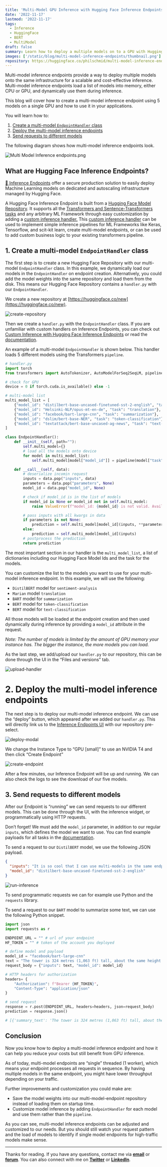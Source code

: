 ```yaml
---
title: 'Multi-Model GPU Inference with Hugging Face Inference Endpoints'
date: '2022-11-17'
lastmod: '2022-11-17'
tags:
  - Inference
  - HuggingFace
  - BERT
  - MultiModel
draft: false
summary: Learn how to deploy a multiple models on to a GPU with Hugging Face multi-model inference endpoints.
images: ['/static/blog/multi-model-inference-endpoints/thumbnail.png']
repository: https://huggingface.co/philschmid/multi-model-inference-endpoint
---
```


Multi-model inference endpoints provide a way to deploy multiple models onto the same infrastructure for a scalable and cost-effective inference. Multi-model inference endpoints load a list of models into memory, either CPU or GPU, and dynamically use them during inference.

This blog will cover how to create a multi-model inference endpoint using 5 models on a single GPU and how to use it in your applications.

You will learn how to:

1. [Create a multi-model `EndpointHandler` class](#create-a-multi-model-endpointhandler-class)
2. [Deploy the multi-model inference endpoints](#deploy-the-multi-model-inference-endpoints)
3. [Send requests to different models](#send-requests-to-different-models)

The following diagram shows how multi-model inference endpoints look.

![Multi Model Inference endpoints.png](/static/blog/multi-model-inference-endpoints/mmie.png)

## What are Hugging Face Inference Endpoints?

[🤗 Inference Endpoints](https://huggingface.co/inference-endpoints) offer a secure production solution to easily deploy Machine Learning models on dedicated and autoscaling infrastructure managed by Hugging Face.

A Hugging Face Inference Endpoint is built from a [Hugging Face Model Repository](https://huggingface.co/models). It supports all the [Transformers and Sentence-Transformers tasks](https://huggingface.co/docs/inference-endpoints/supported_tasks) and any arbitrary ML Framework through easy customization by adding a [custom inference handler.](https://huggingface.co/docs/inference-endpoints/guides/custom_handler) This [custom inference handler](https://huggingface.co/docs/inference-endpoints/guides/custom_handler) can be used to implement simple inference pipelines for ML Frameworks like Keras, Tensorflow, and scit-kit learn, create multi-model endpoints, or can be used to add custom business logic to your existing transformers pipeline.

## 1. Create a multi-model `EndpointHandler` class

The first step is to create a new Hugging Face Repository with our multi-model `EndpointHandler` class. In this example, we dynamically load our models in the `EndpointHandler` on endpoint creation. Alternatively, you could add the model weights into the same repository and load them from the disk.
This means our Hugging Face Repository contains a `handler.py` with our `EndpointHandler`.

We create a new repository at [https://huggingface.co/new](https://huggingface.co/new).

![create-repository](/static/blog/multi-model-inference-endpoints/create-repository.png)

Then we create a `handler.py` with the `EndpointHandler` class. If you are unfamiliar with custom handlers on Inference Endpoints, you can check out [Custom Inference with Hugging Face Inference Endpoints](https://www.philschmid.de/custom-inference-handler) or read the [documentation](https://huggingface.co/docs/inference-endpoints/guides/custom_handler).

An example of a multi-model `EndpointHandler` is shown below. This handler loads 5 different models using the Transformers `pipeline`.

```python
# handler.py
import torch
from transformers import AutoTokenizer, AutoModelForSeq2SeqLM, pipeline

# check for GPU
device = 0 if torch.cuda.is_available() else -1

# multi-model list
multi_model_list = [
    {"model_id": "distilbert-base-uncased-finetuned-sst-2-english", "task": "text-classification"},
    {"model_id": "Helsinki-NLP/opus-mt-en-de", "task": "translation"},
    {"model_id": "facebook/bart-large-cnn", "task": "summarization"},
    {"model_id": "dslim/bert-base-NER", "task": "token-classification"},
    {"model_id": "textattack/bert-base-uncased-ag-news", "task": "text-classification"},
]

class EndpointHandler():
    def __init__(self, path=""):
        self.multi_model={}
        # load all the models onto device
        for model in multi_model_list:
            self.multi_model[model["model_id"]] = pipeline(model["task"], model=model["model_id"], device=device)

    def __call__(self, data):
        # deserialize incomin request
        inputs = data.pop("inputs", data)
        parameters = data.pop("parameters", None)
        model_id = data.pop("model_id", None)

        # check if model_id is in the list of models
        if model_id is None or model_id not in self.multi_model:
            raise ValueError(f"model_id: {model_id} is not valid. Available models are: {list(self.multi_model.keys())}")

        # pass inputs with all kwargs in data
        if parameters is not None:
            prediction = self.multi_model[model_id](inputs, **parameters)
        else:
            prediction = self.multi_model[model_id](inputs)
        # postprocess the prediction
        return prediction
```

The most important section in our handler is the `multi_model_list`, a list of dictionaries including our Hugging Face Model Ids and the task for the models.

You can customize the list to the models you want to use for your multi-model inference endpoint. In this example, we will use the following:

- `DistilBERT` model for `sentiment-analysis`
- `Marian` model `translation`
- `BART` model for `summarization`
- `BERT` model for `token-classification`
- `BERT` model for `text-classification`

All those models will be loaded at the endpoint creation and then used dynamically during inference by providing a `model_id` attribute in the request.

_Note: The number of models is limited by the amount of GPU memory your instance has. The bigger the instance, the more models you can load._

As the last step, we add/upload our `handler.py` to our repository, this can be done through the UI in the “Files and versions” tab.

![upload-handler](/static/blog/multi-model-inference-endpoints/upload-handler.png)

# 2. Deploy the multi-model inference endpoints

The next step is to deploy our multi-model inference endpoint. We can use the “deploy” button, which appeared after we added our `handler.py`. This will directly link us to the [Inference Endpoints UI](https://ui.endpoints.huggingface.co/) with our repository pre-select.

![deploy-modal](/static/blog/multi-model-inference-endpoints/deploy-modal.png)

We change the Instance Type to “GPU [small]” to use an NVIDIA T4 and then click “Create Endpoint”

![create-endpoint](/static/blog/multi-model-inference-endpoints/create-endpoint.png)

After a few minutes, our Inference Endpoint will be up and running. We can also check the logs to see the download of our five models.

## 3. Send requests to different models

After our Endpoint is “running” we can send requests to our different models. This can be done through the UI, with the inference widget, or programmatically using HTTP requests.

Don’t forget! We must add the `model_id` parameter, in addition to our regular `inputs`, which defines the model we want to use. You can find example payloads for all tasks in the [documentation](https://huggingface.co/docs/inference-endpoints/supported_tasks#example-request-payloads).

To send a request to our `DistilBERT` model, we use the following JSON payload.

```json
{
  "inputs": "It is so cool that I can use multi-models in the same endpoint.",
  "model_id": "distilbert-base-uncased-finetuned-sst-2-english"
}
```

![run-inference](/static/blog/multi-model-inference-endpoints/run-inference.png)

To send programmatic requests we can for example use Python and the `requests` library.

To send a request to our `BART` model to summarize some text, we can use the following Python snippet.

```python
import json
import requests as r

ENDPOINT_URL = "" # url of your endpoint
HF_TOKEN = "" # token of the account you deployed

# define model and payload
model_id = "facebook/bart-large-cnn"
text = "The tower is 324 metres (1,063 ft) tall, about the same height as an 81-storey building, and the tallest structure in Paris. Its base is square, measuring 125 metres (410 ft) on each side. During its construction, the Eiffel Tower surpassed the Washington Monument to become the tallest man-made structure in the world, a title it held for 41 years until the Chrysler Building in New York City was finished in 1930. It was the first structure to reach a height of 300 metres. Due to the addition of a broadcasting aerial at the top of the tower in 1957, it is now taller than the Chrysler Building by 5.2 metres (17 ft). Excluding transmitters, the Eiffel Tower is the second tallest free-standing structure in France after the Millau Viaduct."
request_body = {"inputs": text, "model_id": model_id}

# HTTP headers for authorization
headers= {
    "Authorization": f"Bearer {HF_TOKEN}",
    "Content-Type": "application/json"
}

# send request
response = r.post(ENDPOINT_URL, headers=headers, json=request_body)
prediction = response.json()

# [{'summary_text': 'The tower is 324 metres (1,063 ft) tall, about the same height as an 81-storey building. Its base is square, measuring 125 metres (410 ft) on each side. During its construction, the Eiffel Tower surpassed the Washington Monument to become the tallest man-made structure in the world.'}]
```

## Conclusion

Now you know how to deploy a multi-model inference endpoint and how it can help you reduce your costs but still benefit from GPU inference.

As of today, multi-model endpoints are “single” threaded (1 worker), which means your endpoint processes all requests in sequence. By having multiple models in the same endpoint, you might have lower throughput depending on your traffic.

Further improvements and customization you could make are:

- Save the model weights into our multi-model-endpoint repository instead of loading them on startup time.
- Customize model inference by adding `EndpointHandler` for each model and use them rather than the `pipeline`.

As you can see, multi-model inference endpoints can be adjusted and customized to our needs. But you should still watch your request pattern and the load of models to identify if single model endpoints for high-traffic models make sense.

---

Thanks for reading. If you have any questions, contact me via **[email](mailto:philipp@huggingface.co)** or **[forum](https://discuss.huggingface.co/c/inference-endpoints/64)**. You can also connect with me on **[Twitter](https://twitter.com/_philschmid)** or **[LinkedIn](https://www.linkedin.com/in/philipp-schmid-a6a2bb196/)**.
